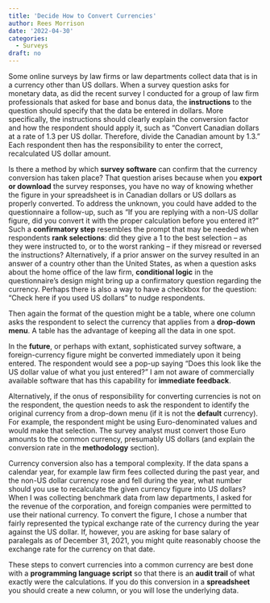 ```yaml
---
title: 'Decide How to Convert Currencies'
author: Rees Morrison
date: '2022-04-30'
categories:
  - Surveys
draft: no
---
```


Some online surveys by law firms or law departments collect data that is in a currency other than US dollars.  When a survey question asks for monetary data, as did the recent survey I conducted for a group of law firm professionals that asked for base and bonus data, the **instructions** to the question should specify that the data be entered in dollars.  More specifically, the instructions should clearly explain the conversion factor and how the respondent should apply it, such as “Convert Canadian dollars at a rate of 1.3 per US dollar.  Therefore, divide the Canadian amount by 1.3.”  Each respondent then has the responsibility to enter the correct, recalculated US dollar amount. 

<!--more-->

Is there a method by which **survey software** can confirm that the currency conversion has taken place?  That question arises because when you **export or download** the survey responses, you have no way of knowing whether the figure in your spreadsheet is in Canadian dollars or US dollars as properly converted.  To address the unknown, you could have added to the questionnaire a follow-up, such as “If you are replying with a non-US dollar figure, did you convert it with the proper calculation before you entered it?”  Such a **confirmatory step** resembles the prompt that may be needed when respondents **rank selections**: did they give a 1 to the best selection – as they were instructed to, or to the worst ranking – if they misread or reversed the instructions?  Alternatively, if a prior answer on the survey resulted in an answer of a country other than the United States, as when a question asks about the home office of the law firm, **conditional logic** in the questionnaire’s design might bring up a confirmatory question regarding the currency.  Perhaps there is also a way to have a checkbox for the question: “Check here if you used US dollars” to nudge respondents.

Then again the format of the question might be a table, where one column asks the respondent to select the currency that applies from a **drop-down menu**.  A table has the advantage of keeping all the data in one spot.

In the **future**, or perhaps with extant, sophisticated survey software, a foreign-currency figure might be converted immediately upon it being entered.  The respondent would see a pop-up saying “Does this look like the US dollar value of what you just entered?”  I am not aware of commercially available software that has this capability for **immediate feedback**.

Alternatively, if the onus of responsibility for converting currencies is not on the respondent, the question needs to ask the respondent to identify the original currency from a drop-down menu (if it is not the **default** currency).  For example, the respondent might be using Euro-denominated values and would make that selection.  The survey analyst must convert those Euro amounts to the common currency, presumably US dollars (and explain the conversion rate in the **methodology** section).

Currency conversion also has a temporal complexity.  If the data spans a calendar year, for example law firm fees collected during the past year, and the non-US dollar currency rose and fell during the year, what number should you use to recalculate the given currency figure into US dollars?  When I was collecting benchmark data from law departments, I asked for the revenue of the corporation, and foreign companies were permitted to use their national currency.  To convert the figure, I chose a number that fairly represented the typical exchange rate of the currency during the year against the US dollar.  If, however, you are asking for base salary of paralegals as of December 31, 2021, you might quite reasonably choose the exchange rate for the currency on that date.

These steps to convert currencies into a common currency are best done with a **programming language script** so that there is an **audit trail** of what exactly were the calculations.  If you do this conversion in a **spreadsheet** you should create a new column, or you will lose the underlying data.

<!-- Book: 4 ResponseData from Survey Posts Plan.xlsx -->
<!-- Source: TVPI22 -->

